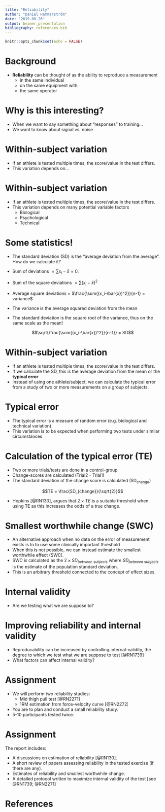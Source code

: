 ```yaml
---
title: "Reliability"
author: "Daniel Hammarström"
date: "2019-08-26"
output: beamer_presentation
bibliography: references.bib
---
```


```r
knitr::opts_chunk$set(echo = FALSE)
```

# Background

* **Reliability** can be thought of as the ability to reproduce a measurement 
    - in the same individual 
    - on the same equipment with
    - the same operator
    
# Why is this interesting?

* When we want to say something about "responses" to training...
* We want to know about signal vs. noise

# Within-subject variation
* If an athlete is tested multiple times, the score/value in the test differs. 
* This variation depends on...

# Within-subject variation
* If an athlete is tested multiple times, the score/value in the test differs. 
* This variation depends on many potential variable factors
  - Biological
  - Psychological
  - Technical

# Some statistics!
* The standard deviation (SD) is the "average deviation from the average". How do we calculate it?

* Sum of deviations $=\sum{x_i-\bar{x}} = 0$. 

* Sum of the square deviations $=\sum{(x_i-\bar{x})^2}$ 

* Average square deviations = $\frac{\sum{(x_i-\bar{x})^2}}{n-1} = variance$

* The variance is the average squared deviation from the mean
* The standard deviation is the square root of the variance, thus on the same scale as the mean!

$$\sqrt{\frac{\sum{(x_i-\bar{x})^2}}{n-1}} = SD$$


# Within-subject variation
* If an athlete is tested multiple times, the score/value in the test differs.
* If we calculate the SD, this is the average deviation from the mean or the **typical error**
* Instead of using one athlete/subject, we can calculate the typical error from a study of two or more measurements on a group of subjects. 

# Typical error

* The typical error is a measure of random error (e.g. biological and technical variation).
* This variation is to be expected when performing two tests under similar circumstances

# Calculation of the typical error (TE)

* Two or more trials/tests are done in a control-group
* Change-scores are calculated (Trial2 - Trial1)
* The standard deviation of the change score is calculated (SD~change~)

$$TE = \frac{SD_{change}}{\sqrt{2}}$$

* Hopkins [@RN130], argues that $2\times TE$ is a suitable threshold when using TE as this increases the odds of a true change.

# Smallest worthwhile change (SWC)

* An alternative approach when no data on the error of measurement exists is to to use some clinically important threshold
* When this is not possible, we can instead estimate the smallest worthwhile effect (SWC).
* SWC is calculated as the $2\times SD_{between~subjects}$ where $SD_{between~subjects}$ is the estimate of the population standard deviation.
* This is an arbitrary threshold connected to the concept of effect sizes. 

# Internal validity
* Are we testing what we are suppose to?


# Improving reliability and internal validity

* Reproducability can be increased by controlling internal-validity, the degree to which we test what we are suppose to test [@RN1739]
* What factors can affect internal validity?

# Assignment

* We will perform two reliability studies:
  * Mid thigh pull test [@RN2271]
  * 1RM estimation from force-velocity curve [@RN2272]
* You are to plan and conduct a small reliability study.
* 5-10 participants tested twice.


# Assignment

The report includes:

* A discussions on estimation of reliability [@RN130].
* A short review of papers assessing reliability in the tested exercise (if there are any).
* Estimates of reliability and smallest worthwhile change.
* A detailed protocol written to maximize internal validity of the test [see @RN1739; @RN2271]


# References
\scriptsize
